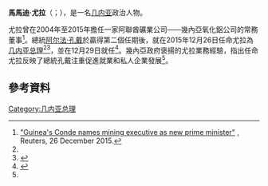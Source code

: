 
{{Infobox Officeholder
|name	          = 馬馬迪·尤拉
|image            = 20 March 2017 - Ms Arancha González meets H.E. Mr. Mamady Youla, Prime Minister of Guinea (cropped).jpg
|native_name      = Mamady Youla
|native_name_lang = en
|caption        = 
|office         = [[几内亚总理|几内亚总理]]
|president      = [[阿尔法·孔戴|阿尔法·孔戴]] 
|term_start     = 2015年12月29日
|term_end       = 2018年5月24日
|predecessor    = [[穆罕默德·赛义德·福法纳|穆罕默德·赛义德·福法纳]]
|successor      = [[易卜拉希馬·卡索里·福法納|易卜拉希馬·卡索里·福法納]]
|birth_date     = {{birth year and age|1961}}
|birth_place    = {{GUI}}[[科納克里|科納克里]]
|death_date     = 
|death_place    = 
|nationality    = 
|party          = [[無黨籍|無黨籍]]
|profession     = 
|spouse         = 
|children       =
|alma_mater     = {{le|費利克斯·烏弗埃-博瓦尼大學|Université Félix Houphouët-Boigny}}
|religion       = 
|signature      = 
|website        = 
}}

'''馬馬迪·尤拉'''（{{lang-en|Mamady Youla}}；{{bd|1961年||}}），是一名[[几内亚|几内亚]]政治人物。

尤拉曾在2004年至2015年擔任一家阿聯酋礦業公司——幾內亞氧化鋁公司的常務董事<ref name=Exec>[http://www.reuters.com/article/us-guinea-government-primeminister-idUSKBN0U90JU20151226 "Guinea's Conde names mining executive as new prime minister"] {{Wayback|url=http://www.reuters.com/article/us-guinea-government-primeminister-idUSKBN0U90JU20151226 |date=20160305134809 }}, Reuters, 26 December 2015.</ref>。總統[[阿尔法·孔戴|阿尔法·孔戴]]於{{le|2015年幾內亞總統選舉|Guinean presidential election, 2015|10月11日的總統選舉}}贏得第二個任期後，就在2015年12月26日任命尤拉為[[几内亚总理|几内亚总理]]<ref name=Exec/><ref name=tn>{{cite news|title=Guinée: Alpha Condé nomme Mamady Youla Premier ministre|url=http://www.rfi.fr/afrique/20151227-guinee-mamady-youla-nomme-premier-ministre-alpha-conde|publisher=Radio France Internationale|date=26 December 2015|accessdate=2016-07-28|archive-date=2019-07-21|archive-url=https://web.archive.org/web/20190721194008/http://www.rfi.fr/afrique/20151227-guinee-mamady-youla-nomme-premier-ministre-alpha-conde|dead-url=no}}</ref>，並在12月29日就任<ref>{{cite news|url=http://www.africaguinee.com/articles/2015/12/29/guineeprimature-mamady-youla-devoile-les-grandes-priorites-de-son-gouvernement|title=Mamady Youla dévoile les grandes priorités de son gouvernement|accessdate=2016-07-28|archive-date=2020-11-24|archive-url=https://web.archive.org/web/20201124173934/http://www.africaguinee.com/articles/2015/12/29/guineeprimature-mamady-youla-devoile-les-grandes-priorites-de-son-gouvernement|dead-url=no}}</ref>。幾內亞政府褒揚的尤拉業務經驗，指出任命尤拉反映了總統孔戴注重促進就業和私人企業發展<ref name=Exec/>。

==參考資料==
{{reflist}}

{{s-start}}
{{s-off}}
{{s-bef|before=[[穆罕默德·赛义德·福法纳|穆罕默德·赛义德·福法纳]]}}
{{s-ttl|title=[[几内亚总理|几内亚总理]]|years=2015年－2018年}}
{{s-aft|after=[[易卜拉希馬·卡索里·福法納|易卜拉希馬·卡索里·福法納]]}}
{{s-end}}

{{Authority control}}
{{DEFAULTSORT:Youla, Mamady}}
[[Category:几内亚总理|Category:几内亚总理]]